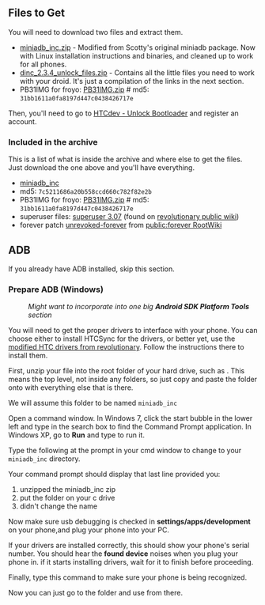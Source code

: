 == Files to Get ==

You will need to download two files and extract them.

* [http://dl.dropbox.com/u/22186524/files/miniadb_inc.zip miniadb_inc.zip] - Modified from Scotty's original miniadb package. Now with Linux installation instructions and binaries, and cleaned up to work for all phones.
* [http://dl.dropbox.com/u/22186524/files/dinc_2.3.4_unlock_files.zip dinc_2.3.4_unlock_files.zip] - Contains all the little files you need to work with your droid. It's just a compilation of the links in the next section.
* PB31IMG for froyo: [http://www.mediafire.com/?uvha2u2pv3xp8d5 PB31IMG.zip] # md5: <tt>31bb1611a0fa8197d447c0438426717e</tt>

Then, you'll need to go to [http://www.htcdev.com/bootloader HTCdev - Unlock Bootloader] and register an account.

=== Included in the archive ===

This is a list of what is inside the archive and where else to get the files. Just download the one above and you'll have everything.

* [http://www.mediafire.com/?o6c4kq4wyccuom5 miniadb_inc]
* md5: <tt>7c5211686a20b558ccd660c782f82e2b</tt>
* PB31IMG for froyo: [http://www.mediafire.com/?uvha2u2pv3xp8d5 PB31IMG.zip] # md5: <tt>31bb1611a0fa8197d447c0438426717e</tt>
* superuser files: [http://downloads.androidsu.com/superuser/Superuser-3.0.7-efgh-signed.zip superuser 3.07] (found on [http://unrevoked.com/rootwiki/doku.php/public/revolutionary revolutionary public wiki])
* forever patch [http://downloads.unrevoked.com/forever/current/unrevoked-forever.zip unrevoked-forever] from [http://unrevoked.com/rootwiki/doku.php/public/forever public:forever RootWiki]

== ADB ==

If you already have ADB installed, skip this section.

=== Prepare ADB (Windows) ===

:''Might want to incorporate into one big '''Android SDK Platform Tools''' section''

You will need to get the proper drivers to interface with your phone. You can choose either to install HTCSync for the drivers, or better yet, use the [http://downloads.unrevoked.com/HTCDriver3.0.0.007.exe modified HTC drivers from revolutionary]. Follow the instructions there to install them.

First, unzip your {{Ic|mini-adb-inc.zip}} file into the root folder of your hard drive, such as {{Ic|C:\}}. This means the top level, not inside any folders, so just copy and paste the folder onto {{Ic|C:\}} with everything else that is there.

We will assume this folder to be named <tt>miniadb_inc</tt>

Open a command window. In Windows 7, click the start bubble in the lower left and type {{Ic|command}} in the search box to find the Command Prompt application. In Windows XP, go to '''Run''' and type {{Ic|cmd.exe}} to run it.

Type the following at the prompt in your cmd window to change to your <tt>miniadb_inc</tt> directory.

{{Cli|
C:\> cd C:\miniadb_inc
C:\miniadb_inc> {{Cursor}}
}}

Your command prompt should display that last line provided you:

# unzipped the miniadb_inc zip
# put the folder on your c drive
# didn't change the name

Now make sure usb debugging is checked in '''settings/apps/development''' on your phone,and plug your phone into your PC.

If your drivers are installed correctly, this should show your phone's serial number. You should hear the '''found device''' noises when you plug your phone in. if it starts installing drivers, wait for it to finish before proceeding.

Finally, type this command to make sure your phone is being recognized.

{{Cli|
C:\miniadb_inc> adb devices
}}

Now you can just go to the {{Ic|miniadb_inc}} folder and use {{Ic|adb}} from there.